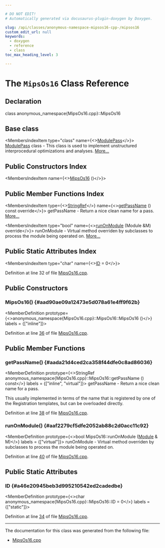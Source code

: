 ```yaml
---

# DO NOT EDIT!
# Automatically generated via docusaurus-plugin-doxygen by Doxygen.

slug: /api/classes/anonymous-namespace-mipsos16-cpp-/mipsos16
custom_edit_url: null
keywords:
  - doxygen
  - reference
  - class
toc_max_heading_level: 3

---
```





# The `MipsOs16` Class Reference

<DoxygenPage pluginConfig={pluginConfig}>



## Declaration

<CodeBlock>class anonymous_namespace{MipsOs16.cpp}::MipsOs16</CodeBlock>

## Base class

<MembersIndex>

<MembersIndexItem
  type="class"
  name={<><a href="/docs/api/classes/llvm/modulepass">ModulePass</a></>}>
<a href="/docs/api/classes/llvm/modulepass">ModulePass</a> class - This class is used to implement unstructured interprocedural optimizations and analyses. <a href="/docs/api/classes/llvm/modulepass/#details">More...</a>
</MembersIndexItem>

</MembersIndex>

## Public Constructors Index

<MembersIndex>

<MembersIndexItem
  name={<><a href="#aad90ae09a12473e5d078a61e4ff9f62b">MipsOs16</a> ()</>}>
</MembersIndexItem>

</MembersIndex>

## Public Member Functions Index

<MembersIndex>

<MembersIndexItem
  type={<><a href="/docs/api/classes/llvm/stringref">StringRef</a></>}
  name={<><a href="#aada21d4ced2ca358f44dfe0c8ad86036">getPassName</a> () const override</>}>
getPassName - Return a nice clean name for a pass. <a href="#aada21d4ced2ca358f44dfe0c8ad86036">More...</a>
</MembersIndexItem>

<MembersIndexItem
  type="bool"
  name={<><a href="#aaf2279cf5dfe2052ab88c2d0acc11c92">runOnModule</a> (Module &amp;M) override</>}>
runOnModule - Virtual method overriden by subclasses to process the module being operated on. <a href="#aaf2279cf5dfe2052ab88c2d0acc11c92">More...</a>
</MembersIndexItem>

</MembersIndex>

## Public Static Attributes Index

<MembersIndex>

<MembersIndexItem
  type="char"
  name={<><a href="#a46e20945beb3d995210542ed2cadedbe">ID</a> = 0</>}>
</MembersIndexItem>

</MembersIndex>


Definition at line 32 of file <a href="/docs/api/files/lib/lib/target/lib/target/mips/mipsos16-cpp">MipsOs16.cpp</a>.

<SectionDefinition>

## Public Constructors

### MipsOs16() {#aad90ae09a12473e5d078a61e4ff9f62b}

<MemberDefinition
  prototype={<>anonymous&#95;namespace&#123;MipsOs16.cpp&#125;::MipsOs16::MipsOs16 ()</>}
  labels = {["inline"]}>

Definition at line <a href="/docs/api/files/lib/lib/target/lib/target/mips/mipsos16-cpp/#l00036">36</a> of file <a href="/docs/api/files/lib/lib/target/lib/target/mips/mipsos16-cpp">MipsOs16.cpp</a>.
</MemberDefinition>

</SectionDefinition>

<SectionDefinition>

## Public Member Functions

### getPassName() {#aada21d4ced2ca358f44dfe0c8ad86036}

<MemberDefinition
  prototype={<>StringRef anonymous&#95;namespace&#123;MipsOs16.cpp&#125;::MipsOs16::getPassName () const</>}
  labels = {["inline", "virtual"]}>
getPassName - Return a nice clean name for a pass.

This usually implemented in terms of the name that is registered by one of the Registration templates, but can be overloaded directly.

Definition at line <a href="/docs/api/files/lib/lib/target/lib/target/mips/mipsos16-cpp/#l00038">38</a> of file <a href="/docs/api/files/lib/lib/target/lib/target/mips/mipsos16-cpp">MipsOs16.cpp</a>.
</MemberDefinition>

### runOnModule() {#aaf2279cf5dfe2052ab88c2d0acc11c92}

<MemberDefinition
  prototype={<>bool MipsOs16::runOnModule (<a href="/docs/api/classes/llvm/module">Module</a> &amp; M)</>}
  labels = {["virtual"]}>
runOnModule - Virtual method overriden by subclasses to process the module being operated on.

Definition at line <a href="/docs/api/files/lib/lib/target/lib/target/mips/mipsos16-cpp/#l00040">40</a> of file <a href="/docs/api/files/lib/lib/target/lib/target/mips/mipsos16-cpp">MipsOs16.cpp</a>.
</MemberDefinition>

</SectionDefinition>

<SectionDefinition>

## Public Static Attributes

### ID {#a46e20945beb3d995210542ed2cadedbe}

<MemberDefinition
  prototype={<>char anonymous&#95;namespace&#123;MipsOs16.cpp&#125;::MipsOs16::ID = 0</>}
  labels = {["static"]}>

Definition at line <a href="/docs/api/files/lib/lib/target/lib/target/mips/mipsos16-cpp/#l00034">34</a> of file <a href="/docs/api/files/lib/lib/target/lib/target/mips/mipsos16-cpp">MipsOs16.cpp</a>.
</MemberDefinition>

</SectionDefinition>

<hr/>

The documentation for this class was generated from the following file:

<ul>
<li><a href="/docs/api/files/lib/lib/target/lib/target/mips/mipsos16-cpp">MipsOs16.cpp</a></li>
</ul>

</DoxygenPage>
